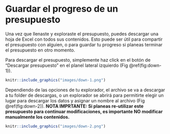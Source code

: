 # Guardar el progreso de un presupuesto {#guardar}

Una vez que llenaste y exploraste el presupuesto, puedes descargar una hoja de Excel con todos sus contenidos. Esto puede ser útil para compartir el presupuesto con alguien, o para guardar tu progreso si planeas terminar el presupuesto en otro momento.

Para descargar el presupuesto, simplemente haz click en el botón de "Descargar presupuesto" en el planel lateral izquierdo (Fig \@ref(fig:down-1)).

```r
knitr::include_graphics("images/down-1.png")
```

Dependiendo de las opciones de tu explorador, el archivo se va a descargar a tu folder de descargas, o un explorador se abrirá para permitirte elegir un lugar para descargar los datos y asignar un nombre al archivo (Fig \@ref(fig:down-2)). **NOTA IMPRTANTE: Si planeas re-utilizar este presupuesto para continuar modificaciones, es importante NO modificar manualmente los contenidos.**

```r
knitr::include_graphics("images/down-2.png")
```



